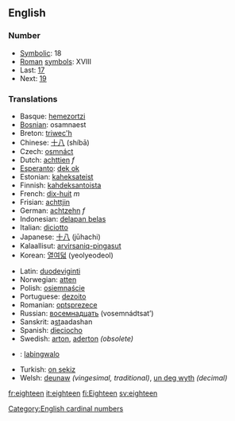 ==English==

===Number===
*[[Symbolic]]: 18
*[[Roman]] [[symbol]]s: XVIII
* Last: [[seventeen|17]]
* Next: [[nineteen|19]]

===Translations===
{{top}}
*Basque: [[hemezortzi]]
*[[Bosnian]]: osamnaest
*Breton: [[triwec'h]]
*Chinese: [[十八]] (shíbā)
*Czech: [[osmnáct]]
*Dutch: [[achttien]] ''f''
*[[Esperanto]]: [[dek ok]]
*Estonian: [[kaheksateist]]
*Finnish: [[kahdeksantoista]]
*French: [[dix-huit]] ''m''
*Frisian: [[achttjin]]
*German: [[achtzehn]] ''f''
*Indonesian: [[delapan belas]]
*Italian: [[diciotto]]
*Japanese: [[十八]] (jūhachi)
*Kalaallisut: [[arvirsaniq-pingasut]]
*Korean: [[열여덟]] (yeolyeodeol)
{{mid}}
*Latin: [[duodeviginti]]
*Norwegian: [[atten]]
*Polish: [[osiemnaście]]
*Portuguese: [[dezoito]]
*Romanian: [[optsprezece]]
*Russian: [[восемнадцать]] (vosemnádtsat’)
*Sanskrit: a<u>st</u>aadashan
*Spanish: [[dieciocho]]
*Swedish: [[arton]], [[aderton]] ''(obsolete)''
*{{tl}}: [[labingwalo]]
*Turkish: [[on sekiz]]
*Welsh: [[deunaw]] ''(vingesimal, traditional)'', [[un deg wyth]] ''(decimal)''
{{bottom}}

[[Category:English cardinal numbers]]

[[fr:eighteen]]
[[it:eighteen]]
[[fi:Eighteen]]
[[sv:eighteen]]
